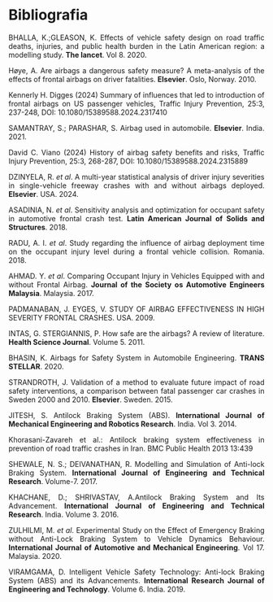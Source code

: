 <style>
p {
  text-align: justify;  
}
</style> 

# Bibliografia {-}

<p>BHALLA, K.;GLEASON, K. Effects of vehicle safety design on road traffic deaths, injuries, and public health burden in the Latin American region: a modelling study. **The lancet**. Vol 8. 2020.  

<p>Høye, A. Are airbags a dangerous safety measure? A meta-analysis of the effects of frontal airbags on driver fatalities. **Elsevier**. Oslo, Norway. 2010.  

<p>Kennerly H. Digges (2024) Summary of influences that led to introduction of frontal airbags on US passenger vehicles, Traffic Injury Prevention, 25:3, 237-248, DOI: 10.1080/15389588.2024.2317410  

<p>SAMANTRAY, S.; PARASHAR, S. Airbag used in automobile. **Elsevier**. India. 2021.

<p> David C. Viano (2024) History of airbag safety benefits and risks, Traffic Injury Prevention, 25:3, 268-287, DOI: 10.1080/15389588.2024.2315889  

<p>DZINYELA, R. *et al*. A multi-year statistical analysis of driver injury severities in  single-vehicle freeway crashes with and without airbags deployed. **Elsevier**. USA. 2024.

<p>ASADINIA, N. *et al*. Sensitivity analysis and optimization for occupant safety in automotive frontal crash test. **Latin American Journal of Solids and Structures**. 2018.

<p>RADU, A. I. *et al*. Study regarding the influence of airbag deployment time on the occupant injury level during a frontal vehicle collision. Romania. 2018.

<p>AHMAD. Y. *et al*. Comparing Occupant Injury in Vehicles Equipped with and without Frontal Airbag. **Journal of the Society os Automotive Engineers Malaysia**. Malaysia. 2017.

<p>PADMANABAN, J. EYGES, V. STUDY OF AIRBAG EFFECTIVENESS IN HIGH SEVERITY FRONTAL CRASHES. USA. 2009.  

<p>INTAS, G. STERGIANNIS, P. How safe are the airbags? A review of literature. **Health Science Journal**. Volume 5. 2011.  

<p>BHASIN, K. Airbags for Safety System in Automobile Engineering. **TRANS STELLAR**. 2020.  

<p>STRANDROTH, J. Validation of a method to evaluate future impact of road safety interventions, a comparison between fatal passenger car crashes in Sweden 2000 and 2010. **Elsevier**. Sweden. 2015.  

<p>JITESH, S. Antilock Braking System (ABS). **International Journal of Mechanical Engineering and Robotics Research**. India. Vol 3. 2014.  

<p>Khorasani-Zavareh et al.: Antilock braking system effectiveness in prevention of road traffic crashes in Iran. BMC Public Health 2013 13:439  

<p>SHEWALE, N. S.; DEIVANATHAN, R. Modelling and Simulation of Anti-lock Braking System. **International Journal of Engineering and Technical Research**. Volume-7. 2017.  

<p>KHACHANE, D.; SHRIVASTAV, A.Antilock Braking System and Its Advancement. **International Journal of Engineering and Technical Research**. India. Volume 3. 2016.  

<p>ZULHILMI, M. *et al*. Experimental Study on the Effect of Emergency Braking without Anti-Lock Braking System to Vehicle Dynamics Behaviour. **International Journal of Automotive and Mechanical Engineering**. Vol 17. Malaysia. 2020.  

<p>VIRAMGAMA, D. Intelligent Vehicle Safety Technology: Anti-lock Braking System (ABS) and its Advancements. **International Research Journal of Engineering and Technology**. Volume 6. India. 2019.  

